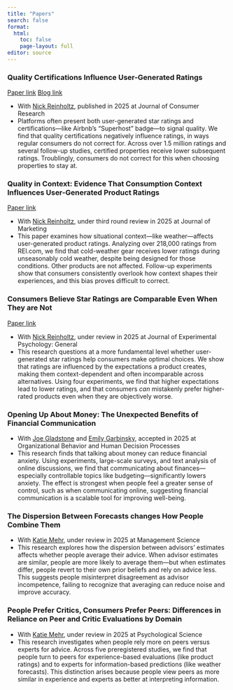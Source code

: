 ```yaml
---
title: "Papers"
search: false
format:
  html:
    toc: false
    page-layout: full
editor: source
---
```


### Quality Certifications Influence User-Generated Ratings

<a href="https://doi.org/10.1093/jcr/ucaf008" class="btn btn-yellow me-2" role="button" target="_blank">Paper link</a> <a href="posts/star_ratings_steves.html" class="btn btn-yellow" role="button">Blog link</a>

-   With [Nick Reinholtz](https://reinholtzresearch.com), published in 2025 at Journal of Consumer Research
-   Platforms often present both user-generated star ratings and certifications---like Airbnb's "Superhost" badge---to signal quality. We find that quality certifications negatively influence ratings, in ways regular consumers do not correct for. Across over 1.5 million ratings and several follow-up studies, certified properties receive lower subsequent ratings. Troublingly, consumers do not correct for this when choosing properties to stay at.

### Quality in Context: Evidence That Consumption Context Influences User-Generated Product Ratings

<a href="https://papers.ssrn.com/abstract=4155522" class="btn btn-yellow me-2" role="button" target="_blank">Paper link</a>

-   With [Nick Reinholtz](https://reinholtzresearch.com), under third round review in 2025 at Journal of Marketing
-   This paper examines how situational context---like weather---affects user-generated product ratings. Analyzing over 218,000 ratings from REI.com, we find that cold-weather gear receives lower ratings during unseasonably cold weather, despite being designed for those conditions. Other products are not affected. Follow-up experiments show that consumers consistently overlook how context shapes their experiences, and this bias proves difficult to correct.

### Consumers Believe Star Ratings are Comparable Even When They are Not

<a href="https://papers.ssrn.com/abstract=4119082" class="btn btn-yellow me-2" role="button" target="_blank">Paper link</a>

-   With [Nick Reinholtz](https://reinholtzresearch.com), under review in 2025 at Journal of Experimental Psychology: General
-   This research questions at a more fundamental level whether user-generated star ratings help consumers make optimal choices. We show that ratings are influenced by the expectations a product creates, making them context-dependent and often incomparable across alternatives. Using four experiments, we find that higher expectations lead to lower ratings, and that consumers *can* mistakenly prefer higher-rated products even when they are objectively worse.

### Opening Up About Money: The Unexpected Benefits of Financial Communication

-   With [Joe Gladstone](https://www.joegladstone.com) and [Emily Garbinsky](https://business.cornell.edu/faculty-research/faculty/eng26/), accepted in 2025 at Organizational Behavior and Human Decision Processes
-   This research finds that talking about money can reduce financial anxiety. Using experiments, large-scale surveys, and text analysis of online discussions, we find that communicating about finances---especially controllable topics like budgeting---significantly lowers anxiety. The effect is strongest when people feel a greater sense of control, such as when communicating online, suggesting financial communication is a scalable tool for improving well-being.

### The Dispersion Between Forecasts changes How People Combine Them

-   With [Katie Mehr](https://www.katie-mehr.com), under review in 2025 at Management Science
-   This research explores how the dispersion between advisors' estimates affects whether people average their advice. When advisor estimates are similar, people are more likely to average them---but when estimates differ, people revert to their own prior beliefs and rely on advice less. This suggests people misinterpret disagreement as advisor incompetence, failing to recognize that averaging can reduce noise and improve accuracy.

### People Prefer Critics, Consumers Prefer Peers: Differences in Reliance on Peer and Critic Evaluations by Domain

-   With [Katie Mehr](https://www.katie-mehr.com), under review in 2025 at Psychological Science
-   This research investigates when people rely more on peers versus experts for advice. Across five preregistered studies, we find that people turn to peers for experience-based evaluations (like product ratings) and to experts for information-based predictions (like weather forecasts). This distinction arises because people view peers as more similar in experience and experts as better at interpreting information.
